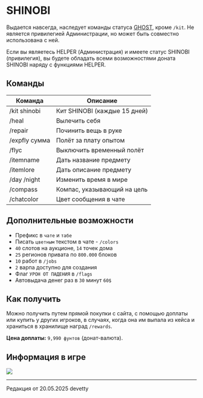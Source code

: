 # SHINOBI

Выдается навсегда, наследует команды статуса [GHOST](https://www.etty.su/docs/wiki/donate/ghost), кроме ```/kit```. Не является привилегией Администрации, но может быть совместно использована с ней.

Если вы являетесь HELPER (Администрация) и имеете статус SHINOBI (привилегия), вы будете обладать всеми возможностями доната SHINOBI наряду с функциями HELPER.

## Команды

| Команда       | Описание                     |
|---------------|------------------------------|
| /kit shinobi  | Кит SHINOBI (каждые 15 дней) |
| /heal         | Вылечить себя                |
| /repair       | Починить вещь в руке         |
| /expfly сумма | Полёт за плату опытом        |
| /flyc         | Выключить временный полёт    |
| /itemname     | Дать название предмету       |
| /itemlore     | Дать описание предмету       |
| /day /night   | Изменить время в мире        |
| /compass      | Компас, указывающий на цель  |
| /chatcolor    | Цвет сообщения в чате        |

## Дополнительные возможности

- Префикс в ```чате``` и ```табе```
- Писать ```цветным``` текстом в чате - ```/colors```
- ```40``` слотов на аукционе, ```14``` точек дома
- ```25``` регионов привата по ```800.000``` блоков
- ```10``` работ в ```/jobs```
- ```2``` варпа доступно для создания
- Флаг ```УРОН ОТ ПАДЕНИЯ``` в ```/flags```
- Автовыдача денег раз в ```30``` минут ```60$```

## Как получить

Можно получить путем прямой покупки с сайта, с помощью доплаты или купить у других игроков, в случаях, когда она им выпала из кейса и храниться в хранилище наград ```/rewards```.

**Цена доплаты:** ```9,990 фунтов``` (донат-валюта).

## Информация в игре

<img src="https://s3.etty.su/wiki/survival/donate/shinobi.webp" />

--------

<Badge bgColor="#ffad47" textColor="#000000">Редакция от 20.05.2025</Badge> <Badge bgColor="#88bfbd" textColor="#000000">devetty</Badge>
